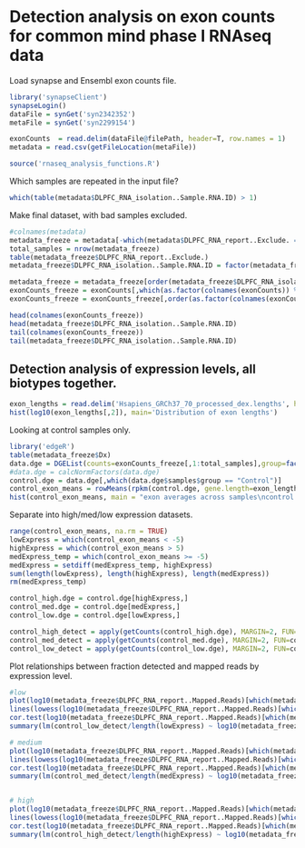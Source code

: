 Detection analysis on exon counts for common mind phase I RNAseq data
========================================================

Load synapse and Ensembl exon counts file.

```r
library('synapseClient')
synapseLogin()
dataFile = synGet('syn2342352')
metaFile = synGet('syn2299154')
```

```r
exonCounts  = read.delim(dataFile@filePath, header=T, row.names = 1)
metadata = read.csv(getFileLocation(metaFile))
```

```r
source('rnaseq_analysis_functions.R')
```

Which samples are repeated in the input file?

```r
which(table(metadata$DLPFC_RNA_isolation..Sample.RNA.ID) > 1)
```

Make final dataset, with bad samples excluded. 

```r
#colnames(metadata)
metadata_freeze = metadata[-which(metadata$DLPFC_RNA_report..Exclude. == 1),]
total_samples = nrow(metadata_freeze)
table(metadata_freeze$DLPFC_RNA_report..Exclude.)
metadata_freeze$DLPFC_RNA_isolation..Sample.RNA.ID = factor(metadata_freeze$DLPFC_RNA_isolation..Sample.RNA.ID)

metadata_freeze = metadata_freeze[order(metadata_freeze$DLPFC_RNA_isolation..Sample.RNA.ID),]
exonCounts_freeze = exonCounts[,which(as.factor(colnames(exonCounts)) %in% metadata_freeze$DLPFC_RNA_isolation..Sample.RNA.ID)]
exonCounts_freeze = exonCounts_freeze[,order(as.factor(colnames(exonCounts_freeze)))]

head(colnames(exonCounts_freeze))
head(metadata_freeze$DLPFC_RNA_isolation..Sample.RNA.ID)
tail(colnames(exonCounts_freeze))
tail(metadata_freeze$DLPFC_RNA_isolation..Sample.RNA.ID)
```
Detection analysis of expression levels, all biotypes together.
---------------------------------------------------------------

```r
exon_lengths = read.delim('Hsapiens_GRCh37_70_processed_dex.lengths', header=FALSE)
hist(log10(exon_lengths[,2]), main='Distribution of exon lengths')
```

Looking at control samples only.

```r
library('edgeR')
table(metadata_freeze$Dx)
data.dge = DGEList(counts=exonCounts_freeze[,1:total_samples],group=factor(metadata_freeze$Dx), remove.zeros=TRUE)
#data.dge = calcNormFactors(data.dge)
control.dge = data.dge[,which(data.dge$samples$group == "Control")]
control_exon_means = rowMeans(rpkm(control.dge, gene.length=exon_lengths[match(rownames(getCounts(control.dge)), exon_lengths[,1]),2], log=TRUE,normalized.lib.sizes=TRUE))
hist(control_exon_means, main = "exon averages across samples\ncontrol samples only", col = "thistle", breaks = 50)
```

Separate into high/med/low expression datasets.

```r
range(control_exon_means, na.rm = TRUE)
lowExpress = which(control_exon_means < -5)
highExpress = which(control_exon_means > 5)
medExpress_temp = which(control_exon_means >= -5)
medExpress = setdiff(medExpress_temp, highExpress)
sum(length(lowExpress), length(highExpress), length(medExpress))
rm(medExpress_temp)

control_high.dge = control.dge[highExpress,]
control_med.dge = control.dge[medExpress,]
control_low.dge = control.dge[lowExpress,]

control_high_detect = apply(getCounts(control_high.dge), MARGIN=2, FUN=countDetected)
control_med_detect = apply(getCounts(control_med.dge), MARGIN=2, FUN=countDetected)
control_low_detect = apply(getCounts(control_low.dge), MARGIN=2, FUN=countDetected)
```

Plot relationships between fraction detected and mapped reads by expression level.

```r
#low
plot(log10(metadata_freeze$DLPFC_RNA_report..Mapped.Reads)[which(metadata_freeze$Dx == "Control")], control_low_detect/length(lowExpress), main = paste("detection of low-expression exons", "\nn=", length(lowExpress), sep = ""), xlab = "log10(mapped reads)", ylab = "fraction detected", ylim = range(0,1))
lines(lowess(log10(metadata_freeze$DLPFC_RNA_report..Mapped.Reads)[which(metadata_freeze$Dx == "Control")], control_low_detect/length(lowExpress)), col = "blue", lwd = 2)    
cor.test(log10(metadata_freeze$DLPFC_RNA_report..Mapped.Reads)[which(metadata_freeze$Dx == "Control")], control_low_detect)
summary(lm(control_low_detect/length(lowExpress) ~ log10(metadata_freeze$DLPFC_RNA_report..Mapped.Reads)[which(metadata_freeze$Dx == "Control")]))

# medium
plot(log10(metadata_freeze$DLPFC_RNA_report..Mapped.Reads)[which(metadata_freeze$Dx == "Control")], control_med_detect/length(medExpress), main = paste("detection of med-expression exons", "\nn=", length(medExpress), sep = ""), xlab = "log10(mapped reads)", ylab = "fraction detected", ylim = range(0,1))
lines(lowess(log10(metadata_freeze$DLPFC_RNA_report..Mapped.Reads)[which(metadata_freeze$Dx == "Control")], control_med_detect/length(medExpress)), col = "blue", lwd = 2)    
cor.test(log10(metadata_freeze$DLPFC_RNA_report..Mapped.Reads)[which(metadata_freeze$Dx == "Control")], control_med_detect)
summary(lm(control_med_detect/length(medExpress) ~ log10(metadata_freeze$DLPFC_RNA_report..Mapped.Reads)[which(metadata_freeze$Dx == "Control")]))


# high
plot(log10(metadata_freeze$DLPFC_RNA_report..Mapped.Reads)[which(metadata_freeze$Dx == "Control")], control_high_detect/length(highExpress), main = paste("detection of high-expression exons", "\nn=", length(highExpress), sep = ""), xlab = "log10(mapped reads)", ylab = "fraction detected", ylim = range(0,1))
lines(lowess(log10(metadata_freeze$DLPFC_RNA_report..Mapped.Reads)[which(metadata_freeze$Dx == "Control")], control_high_detect/length(highExpress)), col = "blue", lwd = 2)    
cor.test(log10(metadata_freeze$DLPFC_RNA_report..Mapped.Reads)[which(metadata_freeze$Dx == "Control")], control_high_detect)
summary(lm(control_high_detect/length(highExpress) ~ log10(metadata_freeze$DLPFC_RNA_report..Mapped.Reads)[which(metadata_freeze$Dx == "Control")]))
```
